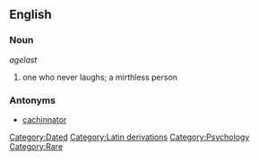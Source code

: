 ==English==

===Noun===
''agelast''

# one who never laughs; a mirthless person

===Antonyms===
* [[cachinnator]]

[[Category:Dated]]
[[Category:Latin derivations]]
[[Category:Psychology]]
[[Category:Rare]]